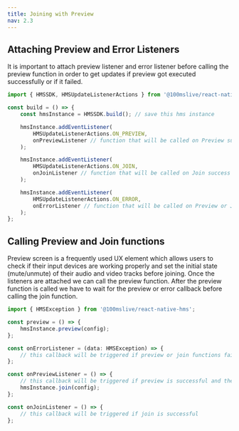 ```yaml
---
title: Joining with Preview
nav: 2.3
---
```


## Attaching Preview and Error Listeners

It is important to attach preview listener and error listener before calling the preview
function in order to get updates if preview got executed successfully or if it failed.

```js section=AttachingPreviewAndErrorListeners sectionIndex=1
import { HMSSDK, HMSUpdateListenerActions } from '@100mslive/react-native-hms';

const build = () => {
    const hmsInstance = HMSSDK.build(); // save this hms instance

    hmsInstance.addEventListener(
        HMSUpdateListenerActions.ON_PREVIEW,
        onPreviewListener // function that will be called on Preview success
    );

    hmsInstance.addEventListener(
        HMSUpdateListenerActions.ON_JOIN,
        onJoinListener // function that will be called on Join success
    );

    hmsInstance.addEventListener(
        HMSUpdateListenerActions.ON_ERROR,
        onErrorListener // function that will be called on Preview or Join failure
    );
};
```

## Calling Preview and Join functions

Preview screen is a frequently used UX element which allows users to check if their input devices are working properly and set the initial state
(mute/unmute) of their audio and video tracks before joining. Once the listeners are attached we can call the preview function. After the preview
function is called we have to wait for the preview or error callback before calling the join function.

```js section=CallingPreviewAndJoinFunctions sectionIndex=1
import { HMSException } from '@100mslive/react-native-hms';

const preview = () => {
    hmsInstance.preview(config);
};

const onErrorListener = (data: HMSException) => {
    // this callback will be triggered if preview or join functions fails
};

const onPreviewListener = () => {
    // this callback will be triggered if preview is successful and then only we should call join
    hmsInstance.join(config);
};

const onJoinListener = () => {
    // this callback will be triggered if join is successful
};
```
